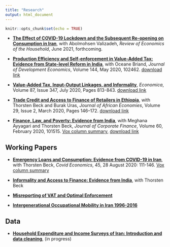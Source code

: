 ```yaml
---
title: "Research"
output: html_document
---
```


```r
knitr::opts_chunk$set(echo = TRUE)
```

- [__The Effect of COVID-19 Lockdown and the Subsequent Re-opening on Consumption in Iran__](https://papers.ssrn.com/sol3/papers.cfm?abstract_id=3662980), with Abolmohsen Valizadeh, _Review of Economics of the Household_, June 2021, forthcoming.

- [__Production Efficiency and Self-enforcement in Value-Added Tax: Evidence from State-level Reform in India__](https://doi.org/10.1016/j.jdeveco.2020.102462), with Oceane Briand, _Journal of Development Economics_, Volume 144, May 2020, 102462. [download link](https://www.dropbox.com/s/n1geb256hfspahr/PE%20VAT.pdf?dl=0)


- [__Value-Added Tax, Input-Output Linkages, and Informality__](https://onlinelibrary.wiley.com/doi/10.1111/ecca.12310), _Economica_, Volume 87, Issue 347, July 2020, Pages 813-843. [download link](https://www.dropbox.com/s/7d2ky4v1do9v2w6/VAT%20IO%20linkage%20and%20informality.pdf?dl=0)

- [__Trade Credit and Access to Finance of Retailers in Ethiopia__](https://academic.oup.com/jae/advance-article-abstract/doi/10.1093/jae/ejz018/5433371?redirectedFrom=fulltext), with Thorsten Beck and Burak Uras, _Journal of African Economies_,  Volume 29, Issue 2, March 2020, Pages 146–172.  [download link](https://www.dropbox.com/s/4blvin1e4xusjx9/BeckHoseiniUras2020.pdf?dl=0)

- [__Finance, Law, and Poverty: Evidence from India__](https://www.sciencedirect.com/science/article/pii/S0929119918308022), with Meghana Ayyagari and Thorsten Beck, _Journal of Corporate Finance_, Volume 60, February 2020, 101515. [Vox column summary](http://www.voxeu.org/article/migrating-out-poverty-role-finance), [download link](https://www.dropbox.com/s/rps5qr8ryzd7g02/Finance%20and%20Poverty%20in%20India-072319-MA.pdf?dl=0)

## Working Papers
- [__Emergency Loans and Consumption: Evidence from COVID-19 in Iran__](https://papers.ssrn.com/sol3/papers.cfm?abstract_id=3683572), with Thorsten Beck, _Covid Economics_, 45, 28 August 2020: 111-146. [Vox column summary](https://voxeu.org/article/emergency-loans-and-consumption-evidence-covid-19-iran) 

- [__Informality and Access to Finance: Evidence from India__](https://www.dropbox.com/s/yc2z6ufmkbpbxee/Informality%20and%20access%20to%20finance%20October2019.pdf?dl=0), with Thorsten Beck 


- [__Misreporting of VAT and Optimal Enforcement__](http://papers.ssrn.com/sol3/papers.cfm?abstract_id=2505998) 

- [__Intergenerational Occupational Mobility in Iran 1996-2016__](https://www.dropbox.com/s/r6n7dr7y8htz1fa/paper.pdf?dl=0)


## Data
- [__Household Expenditure and Income Surveys of Iran: Introduction and data cleaning__](https://m-hoseini.github.io/HEIS), (in progress)